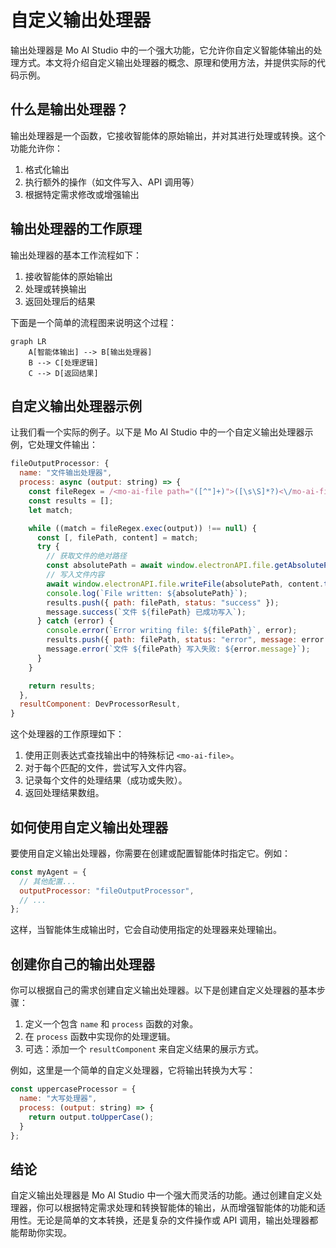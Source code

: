 # 自定义输出处理器

输出处理器是 Mo AI Studio 中的一个强大功能，它允许你自定义智能体输出的处理方式。本文将介绍自定义输出处理器的概念、原理和使用方法，并提供实际的代码示例。

## 什么是输出处理器？

输出处理器是一个函数，它接收智能体的原始输出，并对其进行处理或转换。这个功能允许你：

1. 格式化输出
2. 执行额外的操作（如文件写入、API 调用等）
3. 根据特定需求修改或增强输出

## 输出处理器的工作原理

输出处理器的基本工作流程如下：

1. 接收智能体的原始输出
2. 处理或转换输出
3. 返回处理后的结果

下面是一个简单的流程图来说明这个过程：

```mermaid
graph LR
    A[智能体输出] --> B[输出处理器]
    B --> C[处理逻辑]
    C --> D[返回结果]
```

## 自定义输出处理器示例

让我们看一个实际的例子。以下是 Mo AI Studio 中的一个自定义输出处理器示例，它处理文件输出：

```javascript
fileOutputProcessor: {
  name: "文件输出处理器",
  process: async (output: string) => {
    const fileRegex = /<mo-ai-file path="([^"]+)">([\s\S]*?)<\/mo-ai-file>/g;
    const results = [];
    let match;

    while ((match = fileRegex.exec(output)) !== null) {
      const [, filePath, content] = match;
      try {
        // 获取文件的绝对路径
        const absolutePath = await window.electronAPI.file.getAbsolutePath(filePath);
        // 写入文件内容
        await window.electronAPI.file.writeFile(absolutePath, content.trim());
        console.log(`File written: ${absolutePath}`);
        results.push({ path: filePath, status: "success" });
        message.success(`文件 ${filePath} 已成功写入`);
      } catch (error) {
        console.error(`Error writing file: ${filePath}`, error);
        results.push({ path: filePath, status: "error", message: error.message });
        message.error(`文件 ${filePath} 写入失败: ${error.message}`);
      }
    }

    return results;
  },
  resultComponent: DevProcessorResult,
}
```

这个处理器的工作原理如下：

1. 使用正则表达式查找输出中的特殊标记 `<mo-ai-file>`。
2. 对于每个匹配的文件，尝试写入文件内容。
3. 记录每个文件的处理结果（成功或失败）。
4. 返回处理结果数组。

## 如何使用自定义输出处理器

要使用自定义输出处理器，你需要在创建或配置智能体时指定它。例如：

```javascript
const myAgent = {
  // 其他配置...
  outputProcessor: "fileOutputProcessor",
  // ...
};
```

这样，当智能体生成输出时，它会自动使用指定的处理器来处理输出。

## 创建你自己的输出处理器

你可以根据自己的需求创建自定义输出处理器。以下是创建自定义处理器的基本步骤：

1. 定义一个包含 `name` 和 `process` 函数的对象。
2. 在 `process` 函数中实现你的处理逻辑。
3. 可选：添加一个 `resultComponent` 来自定义结果的展示方式。

例如，这里是一个简单的自定义处理器，它将输出转换为大写：

```javascript
const uppercaseProcessor = {
  name: "大写处理器",
  process: (output: string) => {
    return output.toUpperCase();
  }
};
```

## 结论

自定义输出处理器是 Mo AI Studio 中一个强大而灵活的功能。通过创建自定义处理器，你可以根据特定需求处理和转换智能体的输出，从而增强智能体的功能和适用性。无论是简单的文本转换，还是复杂的文件操作或 API 调用，输出处理器都能帮助你实现。